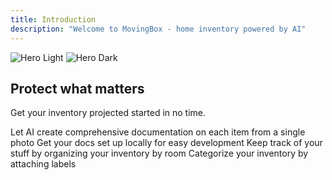 ```yaml
---
title: Introduction
description: "Welcome to MovingBox - home inventory powered by AI"
---
```


<img
  className="block dark:hidden"
  src="/images/hero-light.png"
  alt="Hero Light"
/>
<img
  className="hidden dark:block"
  src="/images/hero-dark.png"
  alt="Hero Dark"
/>

## Protect what matters

Get your inventory projected started in no time.

<CardGroup cols={2}>
    <Card
    title="Catalog your items using AI"
    icon="brain"
    href="/01-getting-started/ai-details"
  >
    Let AI create comprehensive documentation on each item from a single photo
  </Card>
  <Card
    title="Add Home Details"
    icon="house"
    href="/02-how-to/customize-home-details"
  >
    Get your docs set up locally for easy development
  </Card>
  <Card
    title="Organize by Location"
    icon="map"
    href="/02-how-to/organize-items"
  >
    Keep track of your stuff by organizing your inventory by room
  </Card>
    <Card
    title="Customize Labels"
    icon="tag"
    href="/02-how-to/organize-items#labels"
  >
    Categorize your inventory by attaching labels
  </Card>
</CardGroup>
